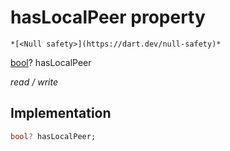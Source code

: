 # hasLocalPeer property

    *[<Null safety>](https://dart.dev/null-safety)*

[bool](https://api.flutter.dev/flutter/dart-core/bool-class.html)? hasLocalPeer

_read / write_

## Implementation

```dart
bool? hasLocalPeer;


```
